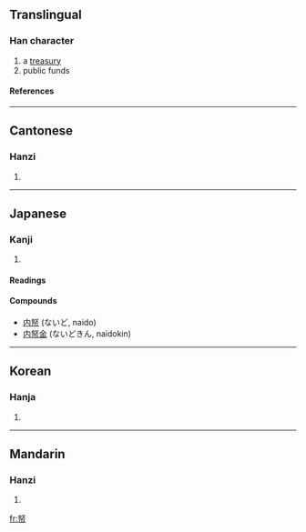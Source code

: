 ==Translingual==
===Han character===
{{Han char|rn=50|rad=巾|as=05|sn=8|four=4722<sub>7</sub>|canj=女水中月 (VELB)}}
# a [[treasury]]
# public funds
====References====
{{Han ref|kx=0329.340|dkj=08838|dj=0635.090|hdz=10735.120|uh=5E11|ud=24081|bh=A9AE|bd=43438}}
----
==Cantonese==
===Hanzi===
{{yue-hanzi|jyut=|y=tong2}}
# {{defn|Cantonese}}
----
==Japanese==
===Kanji===
{{ja-kanji|grade=|rs=巾05}}
# {{defn|Japanese}} 
====Readings====
{{ja-readings|on=[[ど]] (do), [[とう]] (tō)|kun=[[かねぐら]] (kanegura)}}
====Compounds====
*[[内帑]] (ないど, naido)
*[[内帑金]] (ないどきん, naidokin)
----
==Korean==
===Hanja===
{{ko-hanja|hangeul=[[탕]], [[노]]|rv=tang, no|mr=t'ang, no}}
# {{defn|Korean}}
----
==Mandarin==
===Hanzi===
{{cmn-hanzi|pin=[[tǎng]] (tang3)|wg=t'ang<sup>3</sup>}}
# {{defn|Mandarin}}

[[fr:帑]]